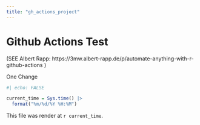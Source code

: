 ```yaml
---
title: "gh_actions_project"
---
```


# Github Actions Test 
(SEE Albert Rapp: https://3mw.albert-rapp.de/p/automate-anything-with-r-github-actions  )

One Change

```r
#| echo: FALSE

current_time = Sys.time() |>
  format("%m/%d/%Y %H:%M")
```

This file was render at `r current_time`.